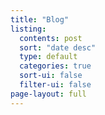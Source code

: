 ```yaml
---
title: "Blog"
listing:
  contents: post
  sort: "date desc"
  type: default
  categories: true
  sort-ui: false
  filter-ui: false
page-layout: full
---
```



